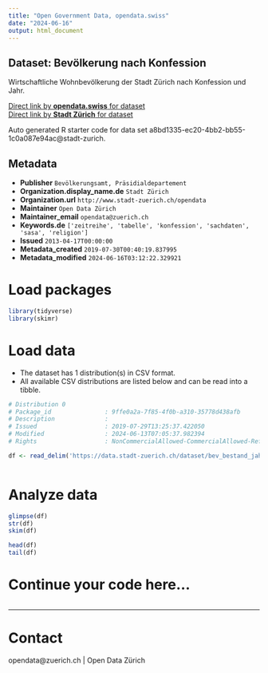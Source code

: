 ```yaml
---
title: "Open Government Data, opendata.swiss"
date: "2024-06-16"
output: html_document
---
```


## Dataset: Bevölkerung nach Konfession


Wirtschaftliche Wohnbevölkerung der Stadt Zürich nach Konfession und Jahr.


[Direct link by **opendata.swiss** for dataset](https://opendata.swiss/de/dataset/bevolkerung-nach-religion-seit-19343)<br>
[Direct link by **Stadt Zürich** for dataset](https://data.stadt-zuerich.ch/dataset/bev_bestand_jahr_konfession_od3160)

Auto generated R starter code for data set a8bd1335-ec20-4bb2-bb55-1c0a087e94ac@stadt-zurich.

## Metadata

- **Publisher** `Bevölkerungsamt, Präsidialdepartement`
- **Organization.display_name.de** `Stadt Zürich`
- **Organization.url** `http://www.stadt-zuerich.ch/opendata`
- **Maintainer** `Open Data Zürich`
- **Maintainer_email** `opendata@zuerich.ch`
- **Keywords.de** `['zeitreihe', 'tabelle', 'konfession', 'sachdaten', 'sasa', 'religion']`
- **Issued** `2013-04-17T00:00:00`
- **Metadata_created** `2019-07-30T00:40:19.837995`
- **Metadata_modified** `2024-06-16T03:12:22.329921`


# Load packages

```r

library(tidyverse)
library(skimr)

```

# Load data

-   The dataset has 1 distribution(s) in CSV format.
-   All available CSV distributions are listed below and can be read into a tibble.

```r

# Distribution 0
# Package_id               : 9ffe0a2a-7f85-4f0b-a310-35778d438afb
# Description              : 
# Issued                   : 2019-07-29T13:25:37.422050
# Modified                 : 2024-06-13T07:05:37.982394
# Rights                   : NonCommercialAllowed-CommercialAllowed-ReferenceNotRequired

df <- read_delim('https://data.stadt-zuerich.ch/dataset/bev_bestand_jahr_konfession_od3160/download/BEV316OD3160.csv')



```

# Analyze data

```r

glimpse(df)
str(df)
skim(df)

head(df)
tail(df)

```

# Continue your code here...

```r

```

------------------------------------------------------------------------

# Contact

opendata@zuerich.ch | Open Data Zürich

